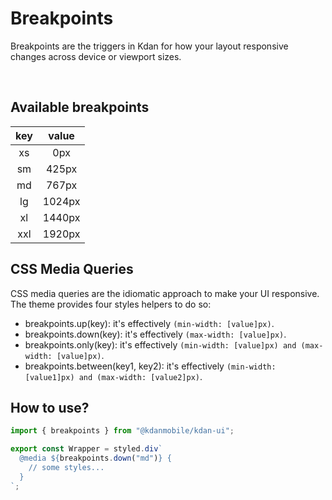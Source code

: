 
<Meta title="Design System/Breakpoints" />

# Breakpoints

Breakpoints are the triggers in Kdan for how your layout responsive changes across device or viewport sizes.

<br />

## Available breakpoints

| key | value  |
| :-: | :----: |
| xs  |  0px   |
| sm  | 425px  |
| md  | 767px  |
| lg  | 1024px |
| xl  | 1440px |
| xxl | 1920px |

## CSS Media Queries

CSS media queries are the idiomatic approach to make your UI responsive.
The theme provides four styles helpers to do so:

- breakpoints.up(key): it's effectively `(min-width: [value]px)`.
- breakpoints.down(key): it's effectively `(max-width: [value]px)`.
- breakpoints.only(key): it's effectively `(min-width: [value]px) and (max-width: [value]px)`.
- breakpoints.between(key1, key2): it's effectively `(min-width: [value1]px) and (max-width: [value2]px)`.

## How to use?

```styled.js
import { breakpoints } from "@kdanmobile/kdan-ui";

export const Wrapper = styled.div`
  @media ${breakpoints.down("md")} {
    // some styles...
  }
`;
```
